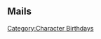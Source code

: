 ==Mails==
{{Mails by Category Table|Kuki Shinobu Mails|noheader=1}}
[[Category:Character Birthdays]]